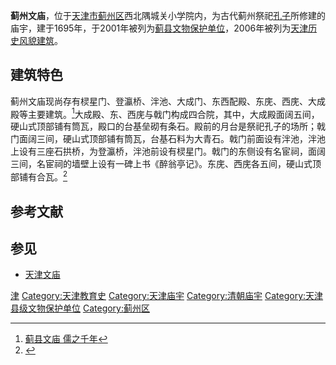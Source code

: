 {{coord|40|02|45|N|117|24|01|E|scale:10000|display=title}}
{{文物保护单位
|名称 = 蓟州文庙
|图片 = 
|级别 = 省级
|省区市 = 天津市
|所在 = 蓟州区
|分类 = 古建筑
|时代 = 清
|编号 = 
|登录 = 2013年1月5日
}}
{{天津历史风貌建筑
|名称 = 蓟州文庙
|图片 = [[File:Jixian_Wenmiao_2014.02.07_10-41-20.jpg|240px]]
|编号 = 
|等级 = 重点保护
|时代 = 1695年
|所在 = [[天津市|天津市]][[蓟州区|蓟州区]]
|公布 = 2006年2月17日 
}} 

'''蓟州文庙'''，位于[[天津市|天津市]][[蓟州区|蓟州区]]西北隅城关小学院内，为古代蓟州祭祀[[孔子|孔子]]所修建的庙宇，建于1695年，于2001年被列为[[蓟县文物保护单位|蓟县文物保护单位]]，2006年被列为[[天津历史风貌建筑|天津历史风貌建筑]]。

== 建筑特色 ==
蓟州文庙现尚存有棂星门、登瀛桥、泮池、大成门、东西配殿、东庑、西庑、大成殿等主要建筑。<ref>[http://news.sohu.com/20070407/n249266097.shtml 蓟县文庙 儒之千年]</ref>大成殿、东、西庑与戟门构成四合院，其中，大成殿面阔五间，硬山式顶部铺有筒瓦，殿口的台基垒砌有条石。殿前的月台是祭祀孔子的场所；戟门面阔三间，硬山式顶部铺有筒瓦，台基石料为大青石。戟门前面设有泮池，泮池上设有三座石拱桥，为登瀛桥，泮池前设有棂星门。戟门的东侧设有名宦祠，面阔三间，名宦祠的墙壁上设有一碑上书《醉翁亭记》。东庑、西庑各五间，硬山式顶部铺有合瓦。<ref>{{Cite web |url=http://epaper.tianjinwe.com/tjrb/tjrb/2006-09/13/content_7687.htm |title=蓟县文庙 |accessdate=2011-01-05 |archiveurl=https://web.archive.org/web/20100614021650/http://epaper.tianjinwe.com/tjrb/tjrb/2006-09/13/content_7687.htm |archivedate=2010-06-14 |deadurl=yes }}</ref>

{{Gallery
|width = 300
|height = 
|lines = 1
|File:Jixian Wenmiao 2014.02.07 10-40-56.jpg|棂星门
|File:Jixian Wenmiao 2014.02.07 10-43-53.jpg|泮池、大成门
|File:Jixian Wenmiao 2014.02.07 10-46-41.jpg|东庑、大成殿侧面
}}

==参考文献==
{{commonscat|Jixian Confucian Temple}}
{{reflist}}

== 参见 ==
*[[天津文庙|天津文庙]]

{{DEFAULTSORT:J蓟}}

{{天津市境内的孔庙}}
{{天津市文物保护单位}}

[[Category:中国孔庙|津]]
[[Category:天津教育史|Category:天津教育史]]
[[Category:天津庙宇|Category:天津庙宇]]
[[Category:清朝庙宇|Category:清朝庙宇]]
[[Category:天津县级文物保护单位|Category:天津县级文物保护单位]]
[[Category:蓟州区|Category:蓟州区]]